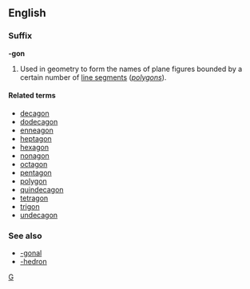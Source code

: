 ==English==
===Suffix===
'''-gon'''

#Used in geometry to form the names of plane figures bounded by a certain number of [[line segment]]s (''[[polygon]]s'').

====Related terms====
*[[decagon]]
*[[dodecagon]]
*[[enneagon]]
*[[heptagon]]
*[[hexagon]]
*[[nonagon]]
*[[octagon]]
*[[pentagon]]
*[[polygon]]
*[[quindecagon]]
*[[tetragon]]
*[[trigon]]
*[[undecagon]]

===See also===
*[[-gonal]]
*[[-hedron]]

[[Category:English suffixes|G]]